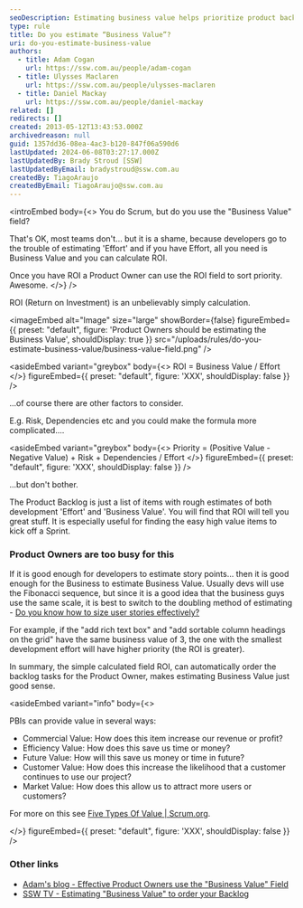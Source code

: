 ```yaml
---
seoDescription: Estimating business value helps prioritize product backlog items based on their ROI, allowing product owners to make informed decisions.
type: rule
title: Do you estimate “Business Value”?
uri: do-you-estimate-business-value
authors:
  - title: Adam Cogan
    url: https://ssw.com.au/people/adam-cogan
  - title: Ulysses Maclaren
    url: https://ssw.com.au/people/ulysses-maclaren
  - title: Daniel Mackay
    url: https://ssw.com.au/people/daniel-mackay
related: []
redirects: []
created: 2013-05-12T13:43:53.000Z
archivedreason: null
guid: 1357dd36-08ea-4ac3-b120-847f06a590d6
lastUpdated: 2024-06-08T03:27:17.000Z
lastUpdatedBy: Brady Stroud [SSW]
lastUpdatedByEmail: bradystroud@ssw.com.au
createdBy: TiagoAraujo
createdByEmail: TiagoAraujo@ssw.com.au
---
```


<introEmbed
  body={<>
You do Scrum, but do you use the "Business Value" field?

That's OK, most teams don't... but it is a shame, because developers go to the trouble of estimating 'Effort' and if you have Effort, all you need is Business Value and you can calculate ROI.

Once you have ROI a Product Owner can use the ROI field to sort priority. Awesome.
  </>}
/>
<youtubeEmbed url="https://www.youtube.com/watch?v=YkWn_3j8VJw" description="" />

ROI (Return on Investment) is an unbelievably simply calculation.


<imageEmbed
  alt="Image"
  size="large"
  showBorder={false}
  figureEmbed={{
    preset: "default",
    figure: 'Product Owners should be estimating the Business Value',
    shouldDisplay: true
  }}
  src="/uploads/rules/do-you-estimate-business-value/business-value-field.png"
/>

<asideEmbed
  variant="greybox"
  body={<>
    ROI = Business Value / Effort
  </>}
  figureEmbed={{
    preset: "default",
    figure: 'XXX',
    shouldDisplay: false
  }}
/>

...of course there are other factors to consider.

E.g. Risk, Dependencies etc and you could make the formula more complicated....

<asideEmbed
  variant="greybox"
  body={<>
    Priority = (Positive Value - Negative Value) + Risk + Dependencies / Effort
  </>}
  figureEmbed={{
    preset: "default",
    figure: 'XXX',
    shouldDisplay: false
  }}
/>

...but don't bother.

The Product Backlog is just a list of items with rough estimates of both development 'Effort' and 'Business Value'. You will find that ROI will tell you great stuff. It is especially useful for finding the easy high value items to kick off a Sprint.

### Product Owners are too busy for this

If it is good enough for developers to estimate story points... then it is good enough for the Business to estimate Business Value. Usually devs will use the Fibonacci sequence, but since it is a good idea that the business guys use the same scale, it is best to switch to the doubling method of estimating - [Do you know how to size user stories effectively?](/estimating-do-you-know-how-to-size-user-stories-effectively)

For example, if the "add rich text box" and "add sortable column headings on the grid" have the same business value of 3, the one with the smallest development effort will have higher priority (the ROI is greater).

In summary, the simple calculated field ROI, can automatically order the backlog tasks for the Product Owner, makes estimating Business Value just good sense.

<asideEmbed
  variant="info"
  body={<>
    
PBIs can provide value in several ways:


- Commercial Value: How does this item increase our revenue or profit?
- Efficiency Value: How does this save us time or money?
- Future Value: How will this save us money or time in future?
- Customer Value: How does this increase the likelihood that a customer continues to use our project?
- Market Value: How does this allow us to attract more users or customers?

For more on this see [Five Types Of Value | Scrum.org](https://www.scrum.org/resources/blog/five-types-value).

  </>}
  figureEmbed={{
    preset: "default",
    figure: 'XXX',
    shouldDisplay: false
  }}
/>

### Other links

- [Adam's blog - Effective Product Owners use the "Business Value" Field](http://www.adamcogan.com/2013/05/08/the-business-value-field/)
- [SSW TV - Estimating "Business Value" to order your Backlog](http://tv.ssw.com/3102/business-value)
